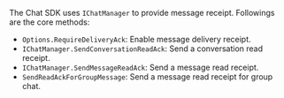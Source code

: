 <PlatformWrapper platform="unity">

The Chat SDK uses `IChatManager` to provide message receipt. Followings are the core methods:

- `Options.RequireDeliveryAck`: Enable message delivery receipt.
- `IChatManager.SendConversationReadAck`: Send a conversation read receipt.
- `IChatManager.SendMessageReadAck`: Send a message read receipt.
- `SendReadAckForGroupMessage`: Send a message read receipt for group chat.

</PlatformWrapper>